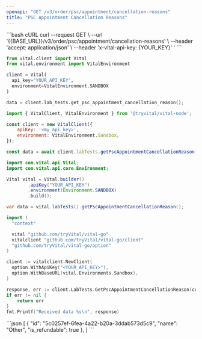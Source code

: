 ```yaml
---
openapi: "GET /v3/order/psc/appointment/cancellation-reasons"
title: "PSC Appointment Cancellation Reasons"
---
```


<RequestExample>
```bash cURL
curl --request GET \
     --url '{{BASE_URL}}/v3/order/psc/appointment/cancellation-reasons' \
     --header 'accept: application/json' \
     --header 'x-vital-api-key: {YOUR_KEY}'
'
```

```python Python
from vital.client import Vital
from vital.environment import VitalEnvironment

client = Vital(
  api_key="YOUR_API_KEY",
  environment=VitalEnvironment.SANDBOX
)

data = client.lab_tests.get_psc_appointment_cancellation_reason();
```

```javascript Node
import { VitalClient, VitalEnvironment } from '@tryvital/vital-node';

const client = new VitalClient({
    apiKey: '<my_api_key>',
    environment: VitalEnvironment.Sandbox,
});

const data = await client.labTests.getPscAppointmentCancellationReason();
```


```java Java
import com.vital.api.Vital;
import com.vital.api.core.Environment;

Vital vital = Vital.builder()
        .apiKey("YOUR_API_KEY")
        .environment(Environment.SANDBOX)
        .build();

var data = vital.labTests().getPscAppointmentCancellationReason();
```

```go Go
import (
  "context"

  vital "github.com/tryVital/vital-go"
  vitalclient "github.com/tryVital/vital-go/client"
  "github.com/tryVital/vital-go/option"
)

client := vitalclient.NewClient(
  option.WithApiKey("<YOUR_API_KEY>"),
  option.WithBaseURL(vital.Environments.Sandbox),
)

response, err := client.LabTests.GetPscAppointmentCancellationReason(context.TODO())
if err != nil {
    return err
}
fmt.Printf("Received data %s\n", response)
```

</RequestExample>

<ResponseExample>
```json
[
   {
      "id": "5c0257ef-6fea-4a22-b20a-3ddab573d5c9",
      "name": "Other",
      "is_refundable": true
   },
]
```
</ResponseExample>

